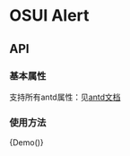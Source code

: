 
<Meta title="OSUI-Alert" component={Demo} />

# OSUI Alert

## API

### 基本属性

支持所有antd属性：见[antd文档](https://ant.design/components/alert-cn/)

### 使用方法


<Preview>
  <Story name="Demo">
        {Demo()}
  </Story>
</Preview>
